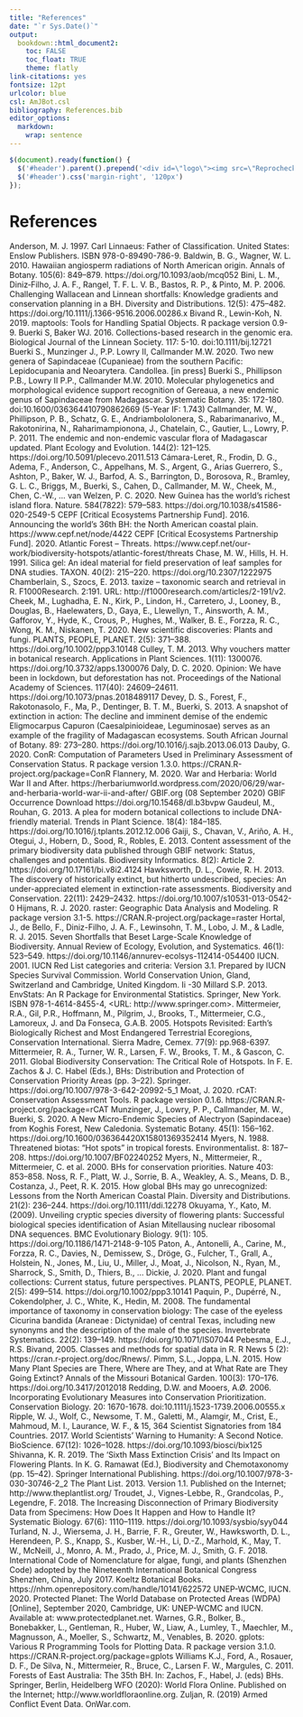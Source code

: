 ```yaml
---
title: "References"
date: "`r Sys.Date()`"
output:
  bookdown::html_document2: 
    toc: FALSE
    toc_float: TRUE
    theme: flatly
link-citations: yes
fontsize: 12pt
urlcolor: blue
csl: AmJBot.csl
bibliography: References.bib
editor_options: 
  markdown: 
    wrap: sentence
---
```

```js
$(document).ready(function() {
  $('#header').parent().prepend('<div id=\"logo\"><img src=\"ReprochecklistLogo.jpg\" style=\"position:absolute; top:0; right:0; padding:10px; height:150px\"></div>');
  $('#header').css('margin-right', '120px')
});
```

# References
Anderson, M. J. 1997. Carl Linnaeus: Father of Classification. United States: Enslow Publishers. ISBN 978-0-89490-786-9.
Baldwin, B. G., Wagner, W. L. 2010. Hawaiian angiosperm radiations of North American origin. Annals of Botany. 105(6): 849–879. https://doi.org/10.1093/aob/mcq052
Bini, L. M., Diniz‐Filho, J. A. F., Rangel, T. F. L. V. B., Bastos, R. P., & Pinto, M. P. 2006. Challenging Wallacean and Linnean shortfalls: Knowledge gradients and conservation planning in a BH. Diversity and Distributions. 12(5): 475–482. https://doi.org/10.1111/j.1366-9516.2006.00286.x
Bivand R., Lewin-Koh, N. 2019. maptools: Tools for Handling Spatial Objects. R package version 0.9-9.
Buerki S, Baker WJ. 2016. Collections-based research in the genomic era. Biological Journal of the Linnean Society. 117: 5-10. doi:10.1111/bij.12721
Buerki S., Munzinger J., P.P. Lowry II, Callmander M.W. 2020. Two new genera of Sapindaceae (Cupanieae) from the southern Pacific: Lepidocupania and Neoarytera. Candollea. [in press]
Buerki S., Phillipson P.B., Lowry II P.P., Callmander M.W. 2010. Molecular phylogenetics and morphological evidence support recognition of Gereaua, a new endemic genus of Sapindaceae from Madagascar. Systematic Botany. 35: 172-180. doi:10.1600/036364410790862669 (5-Year IF: 1.743)
Callmander, M. W., Phillipson, P. B., Schatz, G. E., Andriambololonera, S., Rabarimanarivo, M., Rakotonirina, N., Raharimampionona, J., Chatelain, C., Gautier, L., Lowry, P. P. 2011. The endemic and non-endemic vascular flora of Madagascar updated. Plant Ecology and Evolution. 144(2): 121–125. https://doi.org/10.5091/plecevo.2011.513
Cámara-Leret, R., Frodin, D. G., Adema, F., Anderson, C., Appelhans, M. S., Argent, G., Arias Guerrero, S., Ashton, P., Baker, W. J., Barfod, A. S., Barrington, D., Borosova, R., Bramley, G. L. C., Briggs, M., Buerki, S., Cahen, D., Callmander, M. W., Cheek, M., Chen, C.-W., … van Welzen, P. C. 2020. New Guinea has the world’s richest island flora. Nature. 584(7822): 579–583. https://doi.org/10.1038/s41586-020-2549-5
CEPF [Critical Ecosystems Partnership Fund]. 2016. Announcing the world’s 36th BH: the North American coastal plain. https://www.cepf.net/node/4422
CEPF [Critical Ecosystems Partnership Fund]. 2020. Atlantic Forest – Threats. https://www.cepf.net/our-work/biodiversity-hotspots/atlantic-forest/threats
Chase, M. W.,  Hills, H. H. 1991. Silica gel: An ideal material for field preservation of leaf samples for DNA studies. TAXON. 40(2): 215–220. https://doi.org/10.2307/1222975
Chamberlain, S., Szocs, E. 2013. taxize – taxonomic search and retrieval in R. F1000Research. 2:191. URL: http://f1000research.com/articles/2-191/v2.
Cheek, M., Lughadha, E. N., Kirk, P., Lindon, H., Carretero, J., Looney, B., Douglas, B., Haelewaters, D., Gaya, E., Llewellyn, T., Ainsworth, A. M., Gafforov, Y., Hyde, K., Crous, P., Hughes, M., Walker, B. E., Forzza, R. C., Wong, K. M., Niskanen, T. 2020. New scientific discoveries: Plants and fungi. PLANTS, PEOPLE, PLANET. 2(5): 371–388. https://doi.org/10.1002/ppp3.10148
Culley, T. M. 2013. Why vouchers matter in botanical research. Applications in Plant Sciences. 1(11): 1300076. https://doi.org/10.3732/apps.1300076
Daly, D. C. 2020. Opinion: We have been in lockdown, but deforestation has not. Proceedings of the National Academy of Sciences. 117(40): 24609–24611. https://doi.org/10.1073/pnas.2018489117
Devey, D. S., Forest, F., Rakotonasolo, F., Ma, P., Dentinger, B. T. M., Buerki, S. 2013. A snapshot of extinction in action: The decline and imminent demise of the endemic Eligmocarpus Capuron (Caesalpinioideae, Leguminosae) serves as an example of the fragility of Madagascan ecosystems. South African Journal of Botany. 89: 273–280. https://doi.org/10.1016/j.sajb.2013.06.013
Dauby, G. 2020. ConR: Computation of Parameters Used in Preliminary Assessment of Conservation Status. R package version 1.3.0. https://CRAN.R-project.org/package=ConR
Flannery, M. 2020. War and Herbaria: World War II and After. https://herbariumworld.wordpress.com/2020/06/29/war-and-herbaria-world-war-ii-and-after/
GBIF.org (08 September 2020) GBIF Occurrence Download https://doi.org/10.15468/dl.b3bvpw
Gaudeul, M., Rouhan, G. 2013. A plea for modern botanical collections to include DNA-friendly material. Trends in Plant Science. 18(4): 184–185. https://doi.org/10.1016/j.tplants.2012.12.006
Gaiji, S., Chavan, V., Ariño, A. H., Otegui, J., Hobern, D., Sood, R., Robles, E. 2013. Content assessment of the primary biodiversity data published through GBIF network: Status, challenges and potentials. Biodiversity Informatics. 8(2): Article 2. https://doi.org/10.17161/bi.v8i2.4124
Hawksworth, D. L.,  Cowie, R. H. 2013. The discovery of historically extinct, but hitherto undescribed, species: An under-appreciated element in extinction-rate assessments. Biodiversity and Conservation. 22(11): 2429–2432. https://doi.org/10.1007/s10531-013-0542-0
Hijmans, R. J. 2020. raster: Geographic Data Analysis and Modeling. R package version 3.1-5. https://CRAN.R-project.org/package=raster
Hortal, J., de Bello, F., Diniz-Filho, J. A. F., Lewinsohn, T. M., Lobo, J. M., & Ladle, R. J. 2015. Seven Shortfalls that Beset Large-Scale Knowledge of Biodiversity. Annual Review of Ecology, Evolution, and Systematics. 46(1): 523–549. https://doi.org/10.1146/annurev-ecolsys-112414-054400
IUCN. 2001. IUCN Red List categories and criteria: Version 3.1. Prepared by IUCN Species Survival Commission. World Conservation Union, Gland, Switzerland and Cambridge, United Kingdom. Ii -30
Millard S.P. 2013. EnvStats: An R Package for Environmental Statistics. Springer, New York. ISBN 978-1-4614-8455-4, <URL: http://www.springer.com>.
Mittermeier, R.A., Gil, P.R., Hoffmann, M., Pilgrim, J., Brooks, T., Mittermeier, C.G., Lamoreux, J. and Da Fonseca, G.A.B. 2005. Hotspots Revisited: Earth’s Biologically Richest and Most Endangered Terrestrial Ecoregions, Conservation International. Sierra Madre, Cemex. 77(9): pp.968-6397.
Mittermeier, R. A., Turner, W. R., Larsen, F. W., Brooks, T. M., & Gascon, C. 2011. Global Biodiversity Conservation: The Critical Role of Hotspots. In F. E. Zachos & J. C. Habel (Eds.), BHs: Distribution and Protection of Conservation Priority Areas (pp. 3–22). Springer. https://doi.org/10.1007/978-3-642-20992-5_1
Moat, J. 2020. rCAT: Conservation Assessment Tools. R package version 0.1.6. https://CRAN.R-project.org/package=rCAT
Munzinger, J., Lowry, P. P., Callmander, M. W., Buerki, S. 2020. A New Micro-Endemic Species of Alectryon (Sapindaceae) from Koghis Forest, New Caledonia. Systematic Botany. 45(1): 156–162. https://doi.org/10.1600/036364420X15801369352414
Myers, N. 1988. Threatened biotas: "Hot spots" in tropical forests. Environmentalist. 8: 187–208. https://doi.org/10.1007/BF02240252
Myers, N., Mittermeier, R., Mittermeier, C. et al. 2000. BHs for conservation priorities. Nature 403: 853–858.
Noss, R. F., Platt, W. J., Sorrie, B. A., Weakley, A. S., Means, D. B., Costanza, J., Peet, R. K. 2015. How global BHs may go unrecognized: Lessons from the North American Coastal Plain. Diversity and Distributions. 21(2): 236–244. https://doi.org/10.1111/ddi.12278
Okuyama, Y., Kato, M. (2009). Unveiling cryptic species diversity of flowering plants: Successful biological species identification of Asian Mitellausing nuclear ribosomal DNA sequences. BMC Evolutionary Biology. 9(1): 105. https://doi.org/10.1186/1471-2148-9-105
Paton, A., Antonelli, A., Carine, M., Forzza, R. C., Davies, N., Demissew, S., Dröge, G., Fulcher, T., Grall, A., Holstein, N., Jones, M., Liu, U., Miller, J., Moat, J., Nicolson, N., Ryan, M., Sharrock, S., Smith, D., Thiers, B., … Dickie, J. 2020. Plant and fungal collections: Current status, future perspectives. PLANTS, PEOPLE, PLANET. 2(5): 499–514. https://doi.org/10.1002/ppp3.10141
Paquin, P., Dupérré, N., Cokendolpher, J. C., White, K., Hedin, M. 2008. The fundamental importance of taxonomy in conservation biology: The case of the eyeless Cicurina bandida (Araneae : Dictynidae) of central Texas, including new synonyms and the description of the male of the species. Invertebrate Systematics. 22(2): 139–149. https://doi.org/10.1071/IS07044
Pebesma, E.J., R.S. Bivand, 2005. Classes and methods for spatial data in R. R News 5 (2): https://cran.r-project.org/doc/Rnews/.
Pimm, S.L., Joppa, L.N. 2015. How Many Plant Species are There, Where are They, and at What Rate are They Going Extinct? Annals of the Missouri Botanical Garden. 100(3): 170–176. https://doi.org/10.3417/2012018
Redding, D.W. and Mooers, A.Ø. 2006. Incorporating Evolutionary Measures into Conservation Prioritization. Conservation Biology. 20: 1670-1678. doi:10.1111/j.1523-1739.2006.00555.x
Ripple, W. J., Wolf, C., Newsome, T. M., Galetti, M., Alamgir, M., Crist, E., Mahmoud, M. I., Laurance, W. F., & 15, 364 Scientist Signatories from 184 Countries. 2017. World Scientists’ Warning to Humanity: A Second Notice. BioScience. 67(12): 1026–1028. https://doi.org/10.1093/biosci/bix125
Shivanna, K. R. 2019. The ‘Sixth Mass Extinction Crisis’ and Its Impact on Flowering Plants. In K. G. Ramawat (Ed.), Biodiversity and Chemotaxonomy (pp. 15–42). Springer International Publishing. https://doi.org/10.1007/978-3-030-30746-2_2
The Plant List. 2013. Version 1.1. Published on the Internet; http://www.theplantlist.org/
Troudet, J., Vignes-Lebbe, R., Grandcolas, P., Legendre, F. 2018. The Increasing Disconnection of Primary Biodiversity Data from Specimens: How Does It Happen and How to Handle It? Systematic Biology. 67(6): 1110–1119. https://doi.org/10.1093/sysbio/syy044
Turland, N. J., Wiersema, J. H., Barrie, F. R., Greuter, W., Hawksworth, D. L., Herendeen, P. S., Knapp, S., Kusber, W.-H., Li, D.-Z., Marhold, K., May, T. W., McNeill, J., Monro, A. M., Prado, J., Price, M. J., Smith, G. F. 2018. International Code of Nomenclature for algae, fungi, and plants (Shenzhen Code) adopted by the Nineteenth International Botanical Congress Shenzhen, China, July 2017. Koeltz Botanical Books. https://nhm.openrepository.com/handle/10141/622572
UNEP-WCMC, IUCN. 2020. Protected Planet: The World Database on Protected Areas (WDPA) [Online], September 2020, Cambridge, UK: UNEP-WCMC and IUCN. Available at: www.protectedplanet.net.
Warnes, G.R., Bolker, B., Bonebakker, L., Gentleman, R., Huber, W., Liaw, A., Lumley, T., Maechler, M., Magnusson, A., Moeller, S., Schwartz, M., Venables, B. 2020. gplots: Various R Programming Tools for Plotting Data. R package version 3.1.0. https://CRAN.R-project.org/package=gplots
Williams K.J., Ford, A., Rosauer, D. F., De Silva, N., Mittermeier, R., Bruce, C., Larsen F. W., Margules, C.  2011. Forests of East Australia: The 35th BH. In: Zachos, F., Habel, J. (eds) BHs. Springer, Berlin, Heidelberg
WFO (2020): World Flora Online. Published on the Internet; http://www.worldfloraonline.org.
Zuljan, R. (2019) Armed Conflict Event Data. OnWar.com.
